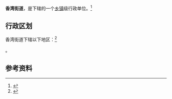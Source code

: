 {{中国乡级行政区|44/04/02/006/000}}

'''香湾街道'''，是{{PRC admin/fullname|44/04/02/006/000|3}}下辖的一个[[乡镇|乡镇]]级行政单位。<ref>{{PRC admin/ref sgc|{{PRC admin/parent|44/04/02/006/000}}}}</ref>

== 行政区划 ==

香湾街道下辖以下地区：<ref>{{PRC admin/ref sgc|44/04/02/006/000}}</ref>

{{PRC admin/children|44/04/02/006/000}}。

== 参考资料 ==

{{reflist}}

{{行政区划小作品}}
{{PRC admin/navcat|44/04/02/006/000}}